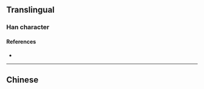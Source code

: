 {{also|槳}}
{{character info}}
==Translingual==

===Han character===
{{Han char|rn=75|rad=木|as=06|sn=10|four=|canj=LND|ids=⿱⿰丬夕木}}

====References====
* {{Han ref|kx=0526.211|hdz=21205.040|uh=6868|ud=26728}}

----

==Chinese==
{{zh-see|槳}}